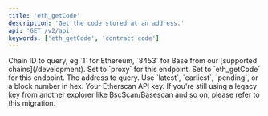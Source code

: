 ```yaml
---
title: 'eth_getCode'
description: 'Get the code stored at an address.'
api: 'GET /v2/api'
keywords: ['eth_getCode', 'contract code']
---
```



<CreditChip description="Returns the code at a given address" />

  <ParamField query="chainid" type="string" initialValue="1">
    Chain ID to query, eg `1` for Ethereum, `8453` for Base from our [supported chains](/development).
  </ParamField>
  <ParamField query="module" type="string" initialValue="proxy">
    Set to `proxy` for this endpoint.
  </ParamField>
  <ParamField query="action" type="string" initialValue="eth_getCode">
    Set to `eth_getCode` for this endpoint.
  </ParamField>
  <ParamField query="address" type="string" initialValue="0xf75e354c5edc8efed9b59ee9f67a80845ade7d0c">
    The address to query.
  </ParamField>
  <ParamField query="tag" type="string" initialValue="latest">
    Use `latest`, `earliest`, `pending`, or a block number in hex.
  </ParamField>
  <ParamField query="apikey" type="string">
    Your Etherscan API key. If you're still using a legacy key from another explorer like BscScan/Basescan and so on, please refer to this migration.
  </ParamField>
